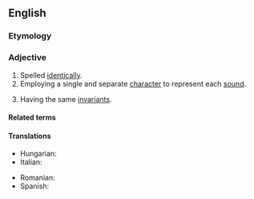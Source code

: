 ==English==

===Etymology===
{{confix|en|homo|graphic}}

===Adjective===
{{en-adj|-}}

# Spelled [[identical]]ly.
# Employing a single and separate [[character]] to represent each [[sound]].
# {{lb|en|geometry}} Having the same [[invariant]]s.

====Related terms====
{{col4|en
|homograph
|homography
}}

====Translations====
{{trans-top|spelled identically}}
* Hungarian: {{t|hu|homográf}}
* Italian: {{t|it|omografico}}
{{trans-mid}}
* Romanian: {{t+|ro|omografic}}
* Spanish: {{t+|es|homógrafo}}
{{trans-bottom}}